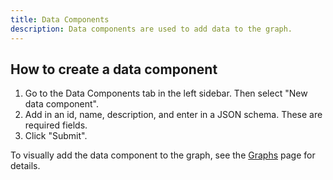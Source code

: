```yaml
---
title: Data Components
description: Data components are used to add data to the graph.
---
```


<Snippet file="multi-agent-framework/what-are-data-components.mdx" />

## How to create a data component

1. Go to the Data Components tab in the left sidebar. Then select "New data component".
2. Add in an id, name, description, and enter in a JSON schema. These are required fields.
3. Click "Submit".

To visually add the data component to the graph, see the [Graphs](/visual-builder/graphs#adding-data-components-to-the-graph) page for details.